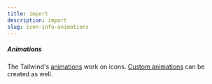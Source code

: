 ```yaml
---
title: import
description: import
slug: icon-info-animations
---
```


##### Animations  

The Tailwind's [animations](https://tailwindcss.com/docs/animation) work on icons.
[Custom animations](https://tailwindcss.com/docs/animation#customizing-your-theme) can be created as well.
